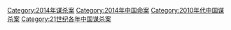 [[Category:2014年谋杀案|Category:2014年谋杀案]]
[[Category:2014年中国命案|Category:2014年中国命案]]
[[Category:2010年代中国谋杀案|Category:2010年代中国谋杀案]]
[[Category:21世纪各年中国谋杀案|Category:21世纪各年中国谋杀案]]